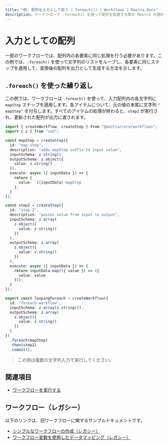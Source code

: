 ```yaml
---
title: "例: 配列を入力として扱う (.foreach()) | Workflows | Mastra Docs"
description: ワークフローで .foreach() を使って配列を処理する際の Mastra の使用例。
---
```




# 入力としての配列

一部のワークフローでは、配列内の各要素に同じ処理を行う必要があります。この例では、`.foreach()` を使って文字列のリストをループし、各要素に同じステップを適用して、変換後の配列を出力として生成する方法を示します。



## `.foreach()` を使った繰り返し

この例では、ワークフローは `.foreach()` を使って、入力配列内の各文字列に `mapStep` ステップを適用します。各アイテムについて、元の値の末尾に文字列 `" mapStep"` を付与します。すべてのアイテムの処理が終わると、`step2` が実行され、更新された配列が出力に渡されます。

```typescript filename="src/mastra/workflows/example-looping-foreach.ts" showLineNumbers copy
import { createWorkflow, createStep } from "@mastra/core/workflows";
import { z } from "zod";

const mapStep = createStep({
  id: "map-step",
  description: "adds mapStep suffix to input value",
  inputSchema: z.string(),
  outputSchema: z.object({
    value: z.string()
  }),
  execute: async ({ inputData }) => {
    return {
      value: `${inputData} mapStep`
    };
  }
});

const step2 = createStep({
  id: "step-2",
  description: "passes value from input to output",
  inputSchema: z.array(
    z.object({
      value: z.string()
    })
  ),
  outputSchema: z.array(
    z.object({
      value: z.string()
    })
  ),
  execute: async ({ inputData }) => {
    return inputData.map(({ value }) => ({
      value: value
    }));
  }
});

export const loopingForeach = createWorkflow({
  id: "foreach-workflow",
  inputSchema: z.array(z.string()),
  outputSchema: z.array(
    z.object({
      value: z.string()
    })
  )
})
  .foreach(mapStep)
  .then(step2)
  .commit();

```

> この例は複数の文字列入力で実行してください。



## 関連項目

- [ワークフローを実行する](./running-workflows.mdx)



## ワークフロー（レガシー）

以下のリンクは、旧ワークフローに関するサンプルドキュメントです。

- [シンプルなワークフローの作成（レガシー）](/examples/workflows_legacy/creating-a-workflow)
- [ワークフロー変数を使用したデータマッピング（レガシー）](/examples/workflows_legacy/workflow-variables)
